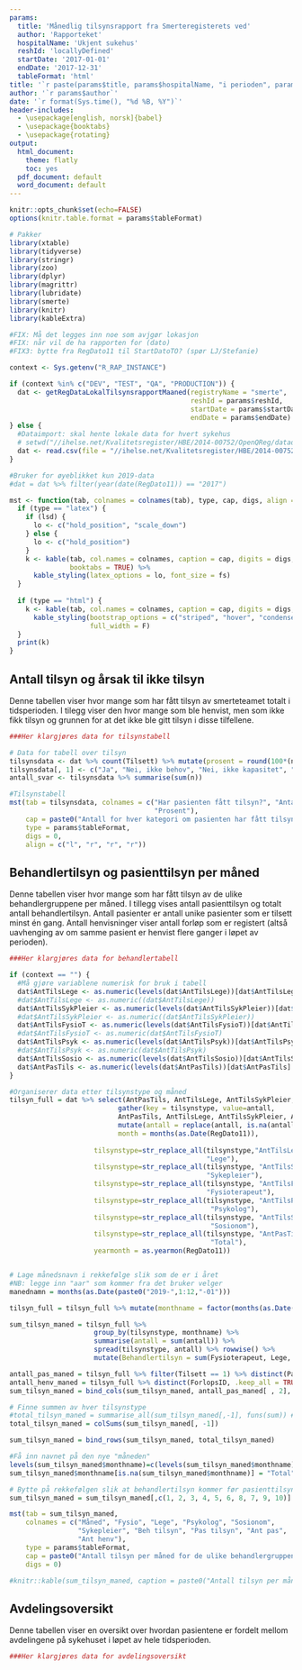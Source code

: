 ```yaml
---
params:
  title: 'Månedlig tilsynsrapport fra Smerteregisterets ved'
  author: 'Rapporteket'
  hospitalName: 'Ukjent sukehus'
  reshId: 'locallyDefined'
  startDate: '2017-01-01'
  endDate: '2017-12-31'
  tableFormat: 'html'
title: '`r paste(params$title, params$hospitalName, "i perioden", params$startDate, "-", params$endDate)`'
author: '`r params$author`'
date: '`r format(Sys.time(), "%d %B, %Y")`'
header-includes:
  - \usepackage[english, norsk]{babel}
  - \usepackage{booktabs}
  - \usepackage{rotating}
output:
  html_document:
    theme: flatly
    toc: yes
  pdf_document: default
  word_document: default
---
```

```r
knitr::opts_chunk$set(echo=FALSE)
options(knitr.table.format = params$tableFormat)

# Pakker
library(xtable)
library(tidyverse)
library(stringr)
library(zoo)
library(dplyr)
library(magrittr)
library(lubridate)
library(smerte)
library(knitr)
library(kableExtra)

#FIX: Må det legges inn noe som avjgør lokasjon
#FIX: når vil de ha rapporten for (dato)
#FIX3: bytte fra RegDato11 til StartDatoTO? (spør LJ/Stefanie)

```

```r
context <- Sys.getenv("R_RAP_INSTANCE")

if (context %in% c("DEV", "TEST", "QA", "PRODUCTION")) {
  dat <- getRegDataLokalTilsynsrapportMaaned(registryName = "smerte",
                                             reshId = params$reshId,
                                             startDate = params$startDate,
                                             endDate = params$endDate)
} else {
  #Dataimport: skal hente lokale data for hvert sykehus
  # setwd("//ihelse.net/Kvalitetsregister/HBE/2014-00752/OpenQReg/datadumper/prod/Lokale data/Datadump Alle Variable Numerisk/2019-04-01/")
  dat <- read.csv(file = "//ihelse.net/Kvalitetsregister/HBE/2014-00752/OpenQReg/datadumper/prod/Lokale data/Datadump Alle Variable Numerisk/2019-04-01/Datadump_Alle_variabler_numerisk.csv", header = TRUE, sep = ";")
}

#Bruker for øyeblikket kun 2019-data
#dat = dat %>% filter(year(date(RegDato11)) == "2017")
```

```r
mst <- function(tab, colnames = colnames(tab), type, cap, digs, align = NULL, fs = 8, lsd = FALSE) {
  if (type == "latex") {
    if (lsd) {
      lo <- c("hold_position", "scale_down")
    } else {
      lo <- c("hold_position")
    }
    k <- kable(tab, col.names = colnames, caption = cap, digits = digs, align = align,
               booktabs = TRUE) %>% 
      kable_styling(latex_options = lo, font_size = fs)
  }
  
  if (type == "html") {
    k <- kable(tab, col.names = colnames, caption = cap, digits = digs, align = align) %>% 
      kable_styling(bootstrap_options = c("striped", "hover", "condensed"),
                    full_width = F)
  }
  print(k)
}
```

## Antall tilsyn og årsak til ikke tilsyn

Denne tabellen viser hvor mange som har fått tilsyn av smerteteamet totalt i tidsperioden. I tilegg viser den hvor mange som ble henvist, men som ikke fikk tilsyn og grunnen for at det ikke ble gitt tilsyn i disse tilfellene.

```r
###Her klargjøres data for tilsynstabell

# Data for tabell over tilsyn
tilsynsdata <- dat %>% count(Tilsett) %>% mutate(prosent = round(100*(n/sum(n))))
tilsynsdata[, 1] <- c("Ja", "Nei, ikke behov", "Nei, ikke kapasitet", "Nei, men gitt råd", "Nei, annen grunn")
antall_svar <- tilsynsdata %>% summarise(sum(n))

#Tilsynstabell
mst(tab = tilsynsdata, colnames = c("Har pasienten fått tilsyn?", "Antall ",
                                    "Prosent"),
    cap = paste0("Antall for hver kategori om pasienten har fått tilsyn."),
    type = params$tableFormat,
    digs = 0,
    align = c("l", "r", "r", "r"))
```


## Behandlertilsyn og pasienttilsyn per måned

Denne tabellen viser hvor mange som har fått tilsyn av de ulike behandlergruppene per måned. I tillegg vises antall pasienttilsyn og totalt antall behandlertilsyn. Antall pasienter er antall unike pasienter som er tilsett minst én gang. Antall henvisninger viser antall forløp som er registert (altså uavhenging av om samme pasient er henvist flere ganger i løpet av perioden).

```r
###Her klargjøres data for behandlertabell

if (context == "") {
  #Må gjøre variablene numerisk for bruk i tabell
  dat$AntTilsLege <- as.numeric(levels(dat$AntTilsLege))[dat$AntTilsLege]
  #dat$AntTilsLege <- as.numeric((dat$AntTilsLege))
  dat$AntTilsSykPleier <- as.numeric(levels(dat$AntTilsSykPleier))[dat$AntTilsSykPleier]
  #dat$AntTilsSykPleier <- as.numeric((dat$AntTilsSykPleier))
  dat$AntTilsFysioT <- as.numeric(levels(dat$AntTilsFysioT))[dat$AntTilsFysioT]
  #dat$AntTilsFysioT <- as.numeric(dat$AntTilsFysioT)
  dat$AntTilsPsyk <- as.numeric(levels(dat$AntTilsPsyk))[dat$AntTilsPsyk]
  #dat$AntTilsPsyk <- as.numeric(dat$AntTilsPsyk)
  dat$AntTilsSosio <- as.numeric(levels(dat$AntTilsSosio))[dat$AntTilsSosio]
  dat$AntPasTils <- as.numeric(levels(dat$AntPasTils))[dat$AntPasTils]
}

#Organiserer data etter tilsynstype og måned
tilsyn_full = dat %>% select(AntPasTils, AntTilsLege, AntTilsSykPleier, AntTilsFysioT, AntTilsPsyk, AntTilsSosio, RegDato11, PasientID, ForlopsID, Tilsett) %>% 
                           gather(key = tilsynstype, value=antall, 
                           AntPasTils, AntTilsLege, AntTilsSykPleier, AntTilsFysioT, AntTilsPsyk, AntTilsSosio) %>% 
                           mutate(antall = replace(antall, is.na(antall), 0), 
                           month = months(as.Date(RegDato11)),
                                                 
                     tilsynstype=str_replace_all(tilsynstype,"AntTilsLege", 
                                                 "Lege"),
                     tilsynstype=str_replace_all(tilsynstype, "AntTilsSykPleier",
                                                 "Sykepleier"), 
                     tilsynstype=str_replace_all(tilsynstype, "AntTilsFysioT", 
                                                 "Fysioterapeut"),
                     tilsynstype=str_replace_all(tilsynstype, "AntTilsPsyk", 
                                                  "Psykolog"),
                     tilsynstype=str_replace_all(tilsynstype, "AntTilsSosio", 
                                                  "Sosionom"),
                     tilsynstype=str_replace_all(tilsynstype, "AntPasTils", 
                                                  "Total"),
                     yearmonth = as.yearmon(RegDato11))


# Lage månedsnavn i rekkefølge slik som de er i året
#NB: legge inn "aar" som kommer fra det bruker velger
manednamn = months(as.Date(paste0("2019-",1:12,"-01")))

tilsyn_full = tilsyn_full %>% mutate(monthname = factor(months(as.Date(RegDato11)), levels = manednamn)) 

sum_tilsyn_maned = tilsyn_full %>% 
                     group_by(tilsynstype, monthname) %>% 
                     summarise(antall = sum(antall)) %>% 
                     spread(tilsynstype, antall) %>% rowwise() %>% 
                     mutate(Behandlertilsyn = sum(Fysioterapeut, Lege, Psykolog, Sosionom, Sykepleier))

antall_pas_maned = tilsyn_full %>% filter(Tilsett == 1) %>% distinct(PasientID, .keep_all = TRUE) %>% count(monthname) 
antall_henv_maned = tilsyn_full %>% distinct(ForlopsID, .keep_all = TRUE) %>% count(monthname) 
sum_tilsyn_maned = bind_cols(sum_tilsyn_maned, antall_pas_maned[ , 2], antall_henv_maned[ , 2])

# Finne summen av hver tilsynstype
#total_tilsyn_maned = summarise_all(sum_tilsyn_maned[,-1], funs(sum)) #må "ungroup" hvis denne skal brukes
total_tilsyn_maned = colSums(sum_tilsyn_maned[, -1])

sum_tilsyn_maned = bind_rows(sum_tilsyn_maned, total_tilsyn_maned)

#Få inn navnet på den nye "måneden"
levels(sum_tilsyn_maned$monthname)=c(levels(sum_tilsyn_maned$monthname), "Total")
sum_tilsyn_maned$monthname[is.na(sum_tilsyn_maned$monthname)] = "Total"

# Bytte på rekkefølgen slik at behandlertilsyn kommer før pasienttilsyn
sum_tilsyn_maned = sum_tilsyn_maned[,c(1, 2, 3, 4, 5, 6, 8, 7, 9, 10)]

mst(tab = sum_tilsyn_maned,
    colnames = c("Måned", "Fysio", "Lege", "Psykolog", "Sosionom",
                 "Sykepleier", "Beh tilsyn", "Pas tilsyn", "Ant pas",
                 "Ant henv"),
    type = params$tableFormat,
    cap = paste0("Antall tilsyn per måned for de ulike behandlergruppene."),
    digs = 0)

#knitr::kable(sum_tilsyn_maned, caption = paste0("Antall tilsyn per måned for de ulike behandlergruppene."), col.names = c("Måned", "Fysio", "Lege", "Psykolog", "Sosionom", "Sykepleier", "Beh tilsyn", "Pas tilsyn", "Ant pas", "Ant henv")) %>% kableExtra::kable_styling(bootstrap_options = c("striped", "hover", "condensed"), full_width = F)
```


## Avdelingsoversikt

Denne tabellen viser en oversikt over hvordan pasientene er fordelt mellom avdelingene på sykehuset i løpet av hele tidsperioden.

```r
###Her klargjøres data for avdelingsoversikt


```
